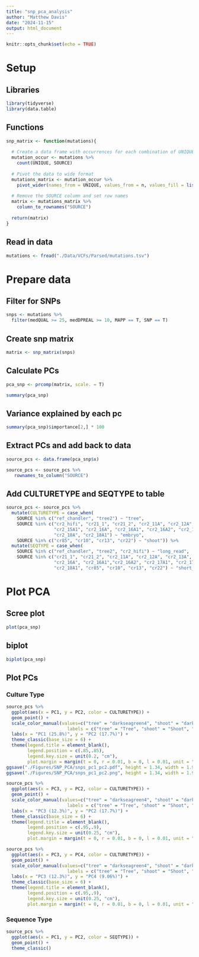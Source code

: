 ```yaml
---
title: "snp_pca_analysis"
author: "Matthew Davis"
date: "2024-11-15"
output: html_document
---
```


```r
knitr::opts_chunk$set(echo = TRUE)
```

# Setup
## Libraries
```r
library(tidyverse)
library(data.table)
```

## Functions
```r
snp_matrix <- function(mutations){
  
  # Create a data frame with occurrences for each combination of UNIQUE and SOURCE
  mutation_occur <- mutations %>%
    count(UNIQUE, SOURCE) 
  
  # Pivot the data to wide format
  mutations_matrix <- mutation_occur %>%
    pivot_wider(names_from = UNIQUE, values_from = n, values_fill = list(n = 0))
  
  # Remove the SOURCE column and set row names
  matrix <- mutations_matrix %>%
    column_to_rownames("SOURCE")
  
  return(matrix)
}
```

## Read in data
```r
mutations <- fread("./Data/VCFs/Parsed/mutations.tsv")
```

# Prepare data
## Filter for SNPs
```r
snps <- mutations %>%
  filter(medQUAL >= 25, medDPREAL >= 10, MAPP == T, SNP == T)
```

## Create snp matrix
```r
matrix <- snp_matrix(snps)
```

## Calculate PCs
```r
pca_snp <- prcomp(matrix, scale. = T)

summary(pca_snp)
```

## Variance explained by each pc
```r
summary(pca_snp)$importance[2,] * 100
```


## Extract PCs and add back to data
```r
source_pcs <- data.frame(pca_snp$x)

source_pcs <- source_pcs %>%
   rownames_to_column("SOURCE")
```

## Add CULTURETYPE and SEQTYPE to table
```r
source_pcs <- source_pcs %>%
  mutate(CULTURETYPE = case_when(
    SOURCE %in% c("ref_chandler", "tree2") ~ "tree",
    SOURCE %in% c("cr2_hifi", "cr21_1", "cr21_2", "cr2_11A", "cr2_12A", "cr2_13A", "cr2_15A",
                  "cr2_15A1", "cr2_16A", "cr2_16A1", "cr2_16A2", "cr2_17A1", "cr2_17A2",
                  "cr2_18A", "cr2_18A1") ~ "embryo",
    SOURCE %in% c("cr85", "cr10", "cr13", "cr22") ~ "shoot")) %>%
  mutate(SEQTYPE = case_when(
    SOURCE %in% c("ref_chandler", "tree2", "cr2_hifi") ~ "long_read",
    SOURCE %in% c("cr21_1", "cr21_2", "cr2_11A", "cr2_12A", "cr2_13A", "cr2_15A", "cr2_15A1", 
                  "cr2_16A", "cr2_16A1","cr2_16A2", "cr2_17A1", "cr2_17A2", "cr2_18A",
                  "cr2_18A1", "cr85", "cr10", "cr13", "cr22") ~ "short_read"))
```


# Plot PCA
## Scree plot
```r
plot(pca_snp)
```

## biplot
```r
biplot(pca_snp)
```

## Plot PCs
### Culture Type
```r
source_pcs %>%
  ggplot(aes(x = PC1, y = PC2, color = CULTURETYPE)) +
  geom_point() +
  scale_color_manual(values=c("tree" = "darkseagreen4", "shoot" = "darkseagreen2", "embryo" = "goldenrod1"),
                       labels = c("tree" = "Tree", "shoot" = "Shoot", "embryo" = "Embryo")) +
  labs(x = "PC1 (25.8%)", y = "PC2 (17.7%)") + 
  theme_classic(base_size = 6) +
  theme(legend.title = element_blank(),
        legend.position = c(.85,.85),
        legend.key.size = unit(0.2, "cm"),
        plot.margin = margin(t = 0, r = 0.01, b = 0, l = 0.01, unit = "cm"))
ggsave("./Figures/SNP_PCA/snps_pc1_pc2.pdf", height = 1.34, width = 1.95)
ggsave("./Figures/SNP_PCA/snps_pc1_pc2.png", height = 1.34, width = 1.95)

source_pcs %>%
  ggplot(aes(x = PC3, y = PC2, color = CULTURETYPE)) +
  geom_point() +
  scale_color_manual(values=c("tree" = "darkseagreen4", "shoot" = "darkseagreen2", "embryo" = "goldenrod1"),
                       labels = c("tree" = "Tree", "shoot" = "Shoot", "embryo" = "Embryo")) +
  labs(x = "PC3 (12.3%)", y = "PC2 (17.7%)") + 
  theme_classic(base_size = 6) +
  theme(legend.title = element_blank(),
        legend.position = c(.95,.9),
        legend.key.size = unit(0.25, "cm"),
        plot.margin = margin(t = 0, r = 0.01, b = 0, l = 0.01, unit = "cm"))

source_pcs %>%
  ggplot(aes(x = PC3, y = PC4, color = CULTURETYPE)) +
  geom_point() +
  scale_color_manual(values=c("tree" = "darkseagreen4", "shoot" = "darkseagreen2", "embryo" = "goldenrod1"),
                       labels = c("tree" = "Tree", "shoot" = "Shoot", "embryo" = "Embryo")) +
  labs(x = "PC3 (12.3%)", y = "PC4 (9.06%)") + 
  theme_classic(base_size = 6) +
  theme(legend.title = element_blank(),
        legend.position = c(.95,.9),
        legend.key.size = unit(0.25, "cm"),
        plot.margin = margin(t = 0, r = 0.01, b = 0, l = 0.01, unit = "cm"))
```

### Sequence Type
```r
source_pcs %>%
  ggplot(aes(x = PC1, y = PC2, color = SEQTYPE)) +
  geom_point() +
  theme_classic()
```
